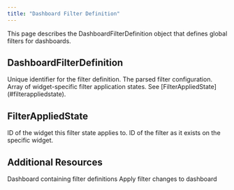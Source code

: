 ```yaml
---
title: "Dashboard Filter Definition"
---
```


This page describes the DashboardFilterDefinition object that defines global filters for dashboards.

## DashboardFilterDefinition

<ParamField path="id" type="ID!" required>
  Unique identifier for the filter definition.
</ParamField>

<ParamField path="parsedFilter" type="ParsedFilter!" required>
  The parsed filter configuration.
</ParamField>

<ParamField path="appliedState" type="[FilterAppliedState!]!" required>
  Array of widget-specific filter application states. See [FilterAppliedState](#filterappliedstate).
</ParamField>

## FilterAppliedState

<ParamField path="widgetId" type="ID!" required>
  ID of the widget this filter state applies to.
</ParamField>

<ParamField path="filterIdOnWidget" type="ID!" required>
  ID of the filter as it exists on the specific widget.
</ParamField>

## Additional Resources

<CardGroup cols={2}>
  <Card title="Dashboard Object" icon="folder" href="/integrations/graphql-api/objects/dashboard">
    Dashboard containing filter definitions
  </Card>
  <Card title="Update Dashboard Filters" icon="filter" href="/integrations/graphql-api/mutations/dashboard/update-dashboard-filters">
    Apply filter changes to dashboard
  </Card>
</CardGroup>
